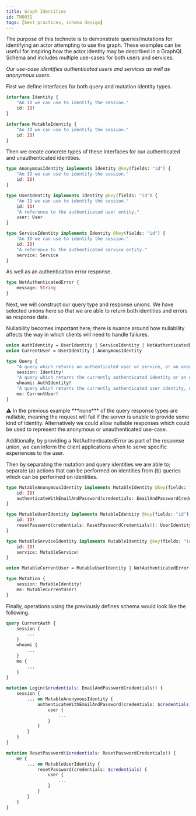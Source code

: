 ```yaml
---
title: Graph Identities
id: TN0031
tags: [best practices, schema design]
---
```


The purpose of this technote is to demonstrate queries/mutations for identifying an actor attempting to use the graph. These examples can be useful for inspiring how the actor identity may be described in a GraphQL Schema and includes multiple use-cases for both users and services.

*Our use-case identifies authenticated users and services as well as anonymous users.*

First we define interfaces for both query and mutation identity types.

```graphql
interface Identity {
	"An ID we can use to identify the session."
	id: ID!
}

interface MutableIdentity {
	"An ID we can use to identify the session."
	id: ID!
}
```

Then we create concrete types of these interfaces for our authenticated and unauthenticated identities.

```graphql
type AnonymousIdentity implements Identity @key(fields: "id") {
	"An ID we can use to identify the session."
	id: ID!
}

type UserIdentity implements Identity @key(fields: "id") {
	"An ID we can use to identify the session."
	id: ID!
	"A reference to the authenticated user entity."
	user: User
}

type ServiceIdentity implements Identity @key(fields: "id") {
	"An ID we can use to identify the session."
	id: ID!
	"A reference to the authenticated service entity."
	service: Service
}
```

As well as an authentication error response.

```graphql
type NotAuthenticatedError {
	message: String
}
```

Next, we will construct our query type and response unions. We have selected unions here so that we are able to return both identities and errors as response data.

Nullability becomes important here; there is nuance around how nullability affects the way in which clients will need to handle failures.

```graphql
union AuthIdentity = UserIdentity | ServiceIdentity | NotAuthenticatedError
union CurrentUser = UserIdentity | AnonymousIdentity

type Query {
	"A query which returns an authenticated user or service, or an anonymous identity."
	session: Identity!
	"A query which returns the currently authenticated identity or an error."
	whoami: AuthIdentity!
	"A query which returns the currently authenticated user identity, or an anonymous identity."
	me: CurrentUser!
}
```

<aside>
⚠️ In the previous example ***none*** of the query response types are nullable, meaning the request will fail if the server is unable to provide some kind of Identity. Alternatively we could allow nullable responses which could be used to represent the anonymous or unauthenticated use-case.

Additionally, by providing a NotAuthenticatedError as part of the response union, we can inform the client applications when to serve specific experiences to the user.

</aside>

Then by separating the mutation and query identities we are able to; separate (a) actions that can be performed on identities from (b) queries which can be performed on identities.

```graphql
type MutableAnonymousIdentity implements MutableIdentity @key(fields: "id") {
	id: ID!
	authenticateWithEmailAndPassword(credentials: EmailAndPasswordCredentials!): UserIdentity!
}

type MutableUserIdentity implements MutableIdentity @key(fields: "id") {
	id: ID!
	resetPassword(credentials: ResetPasswordCredentials!): UserIdentity!
}

type MutableServiceIdentity implements MutableIdentity @key(fields: "id") {
	id: ID!
	service: MutableService!
}

union MutableCurrentUser = MutableUserIdentity | NotAuthenticatedError

type Mutation {
	session: MutableIdentity!
	me: MutableCurrentUser!
}
```

Finally, operations using the previously defines schema would look like the following.

```graphql
query CurrentAuth {
	session {
		...
	}
	whoami {
		...
	}
	me {
		...
	}
}

mutation Login($credentials: EmailAndPasswordCredentials!) {
	session {
		... on MutableAnonymousIdentity {
			authenticateWithEmailAndPassword(credentials: $credentials) {
				user {
					...
				}
			}
		}
	}
}

mutation ResetPassword($credentials: ResetPasswordCredentials!) {
	me {
		... on MutableUserIdentity {
			resetPassword(credentials: $credentials) {
				user {
					...
				}
			}
		}
	}
}
```
